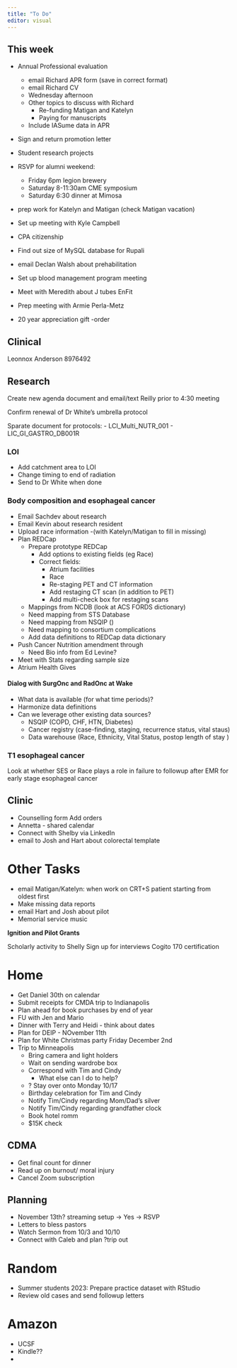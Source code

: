 ```yaml
---
title: "To Do"
editor: visual
---
```

## This week

- Annual Professional evaluation
  - email Richard APR form (save in correct format)
  - email Richard CV
  - Wednesday afternoon
  - Other topics to discuss with Richard
    - Re-funding Matigan and Katelyn
    - Paying for manuscripts
  - Include IASume data in APR
- Sign and return promotion letter
- Student research projects
- RSVP for alumni weekend:
  - Friday 6pm legion brewery
  - Saturday 8-11:30am CME symposium
  - Saturday 6:30 dinner at Mimosa

- prep work for Katelyn and Matigan (check Matigan vacation)

- Set up meeting with Kyle Campbell
- CPA citizenship
- Find out size of MySQL database for Rupali
- email Declan Walsh about prehabilitation
- Set up blood management program meeting
- Meet with Meredith about J tubes EnFit
- Prep meeting with Armie Perla-Metz
- 20 year appreciation gift -order

## Clinical

Leonnox Anderson 8976492

## Research  

Create new agenda document and email/text Reilly prior to 4:30 meeting

Confirm renewal of Dr White's umbrella protocol

Sparate document for protocols:
- LCI_Multi_NUTR_001 
- LIC_GI_GASTRO_DB001R  


### LOI

- Add catchment area to LOI 
- Change timing to end of radiation  
- Send to Dr White when done

### Body composition and esophageal cancer

- Email Sachdev about research
- Email Kevin about research resident
- Upload race information 
  -(with Katelyn/Matigan to fill in missing)
- Plan REDCap
  - Prepare prototype REDCap
    - Add options to existing fields (eg Race)
    - Correct fields:
      - Atrium facilities
      - Race
      - Re-staging PET and CT information
      - Add restaging CT scan (in addition to PET)
      - Add multi-check box for restaging scans
  - Mappings from NCDB (look at ACS FORDS dictionary)
  - Need mapping from STS Database
  - Need mapping from NSQIP ()
  - Need mapping to consortium complications
  - Add data definitions to REDCap data dictionary
- Push Cancer Nutrition amendment through
  - Need Bio info from Ed Levine?
- Meet with Stats regarding sample size
- Atrium Health Gives

#### Dialog with SurgOnc and RadOnc at Wake

- What data is available (for what time periods)?
- Harmonize data definitions
- Can we leverage other existing data sources?
  - NSQIP (COPD, CHF, HTN, Diabetes)
  - Cancer registry (case-finding, staging, recurrence status, vital staus)
  - Data warehouse (Race, Ethnicity, Vital Status, postop length of stay )
  
### T1 esophageal cancer

Look at whether SES or Race plays a role in failure to followup after EMR for early stage esophageal cancer

## Clinic

- Counselling form Add orders   
- Annetta - shared calendar   
- Connect with Shelby via LinkedIn
- email to Josh and Hart about colorectal template

# Other Tasks

- email Matigan/Katelyn: when work on CRT+S patient starting from oldest first  
- Make missing data reports  
- email Hart and Josh about pilot     
- Memorial service music

**Ignition and Pilot Grants**

Scholarly activity to Shelly
Sign up for interviews
Cogito 170 certification

# Home

- Get Daniel 30th on calendar
- Submit receipts for CMDA trip to Indianapolis
- Plan ahead for book purchases by end of year
- FU with Jen and Mario
- Dinner with Terry and Heidi - think about dates
- Plan for DEIP - NOvember 11th
- Plan for White Christmas party Friday December 2nd
- Trip to Minneapolis
  - Bring camera and light holders
  - Wait on sending wardrobe box
  - Correspond with Tim and Cindy
    - What else can I do to help?
  - ? Stay over onto Monday 10/17
  - Birthday celebration for Tim and Cindy
  - Notify Tim/Cindy regarding Mom/Dad's silver
  - Notify Tim/Cindy regarding grandfather clock
  - Book hotel romm
  - $15K check
  
## CDMA

- Get final count for dinner
- Read up on burnout/ moral injury
- Cancel Zoom subscription

## Planning

- November 13th? streaming setup -> Yes -> RSVP
- Letters to bless pastors
- Watch Sermon from 10/3 and 10/10
- Connect with Caleb and plan ?trip out

# Random

- Summer students 2023: Prepare practice dataset with RStudio
- Review old cases and send followup letters

# Amazon

- UCSF 
- Kindle??
- 
